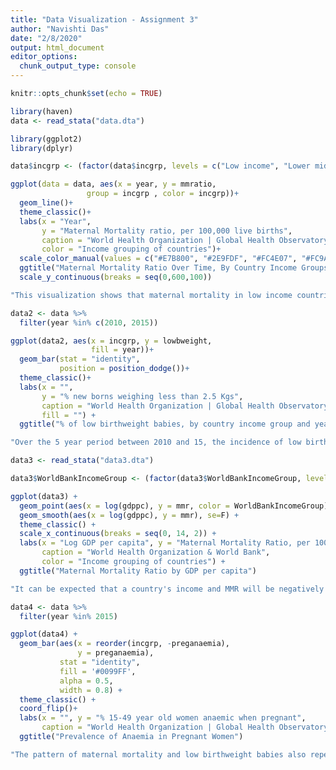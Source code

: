```yaml
---
title: "Data Visualization - Assignment 3"
author: "Navishti Das"
date: "2/8/2020"
output: html_document
editor_options: 
  chunk_output_type: console
---
```


```r
knitr::opts_chunk$set(echo = TRUE)
```

```r
library(haven)
data <- read_stata("data.dta")
```

``` r
library(ggplot2)
library(dplyr)

```

```r

data$incgrp <- (factor(data$incgrp, levels = c("Low income", "Lower middle income", "Upper middle income", "High income")))

ggplot(data = data, aes(x = year, y = mmratio,
                 group = incgrp , color = incgrp))+
  geom_line()+
  theme_classic()+
  labs(x = "Year",
       y = "Maternal Mortality ratio, per 100,000 live births",
       caption = "World Health Organization | Global Health Observatory data",
       color = "Income grouping of countries")+
  scale_color_manual(values = c("#E7B800", "#2E9FDF", "#FC4E07", "#FC9A40"))+
  ggtitle("Maternal Mortality Ratio Over Time, By Country Income Groups")+
  scale_y_continuous(breaks = seq(0,600,100))
```

```r
"This visualization shows that maternal mortality in low income countries continues to remain significantly higher than other groups, although the gap is reducing. Since 2010, maternal mortality in high and upper middle income countries has remained low and largely unchanged. Low income countries show the steepest decline in mortality over time."

```

```r

data2 <- data %>%
  filter(year %in% c(2010, 2015))

ggplot(data2, aes(x = incgrp, y = lowbweight, 
                  fill = year))+
  geom_bar(stat = "identity",
           position = position_dodge())+
  theme_classic()+
  labs(x = "",
       y = "% new borns weighing less than 2.5 Kgs",
       caption = "World Health Organization | Global Health Observatory data",
       fill = "") +
  ggtitle("% of low birthweight babies, by country income group and years")

```

``` r
"Over the 5 year period between 2010 and 15, the incidence of low birth weight babies has barely changed for most income groups. The only noticeable change is among low income countries, similar to the pattern of changes seen in maternal mortality ratios above."
```

```r
data3 <- read_stata("data3.dta")

data3$WorldBankIncomeGroup <- (factor(data3$WorldBankIncomeGroup, levels = c("Low income", "Lower middle income", "Upper middle income", "High income")))

ggplot(data3) +
  geom_point(aes(x = log(gdppc), y = mmr, color = WorldBankIncomeGroup)) +
  geom_smooth(aes(x = log(gdppc), y = mmr), se=F) +
  theme_classic() +
  scale_x_continuous(breaks = seq(0, 14, 2)) +
  labs(x = "Log GDP per capita", y = "Maternal Mortality Ratio, per 100,000 live births",
       caption = "World Health Organization & World Bank",
       color = "Income grouping of countries") +
  ggtitle("Maternal Mortality Ratio by GDP per capita")
```

```r
"It can be expected that a country's income and MMR will be negatively correlated, such that as income increases, MMR decreases. This visualisation confirms this. While this is always true for high income countries, there are a few low and middle income countries that vary from this norm."
```

```r
data4 <- data %>%
  filter(year %in% 2015)

ggplot(data4) +
  geom_bar(aes(x = reorder(incgrp, -preganaemia), 
               y = preganaemia), 
           stat = "identity", 
           fill = '#0099FF',
           alpha = 0.5,
           width = 0.8) +
  theme_classic() +
  coord_flip()+
  labs(x = "", y = "% 15-49 year old women anaemic when pregnant",
       caption = "World Health Organization | Global Health Observatory data") +
  ggtitle("Prevalence of Anaemia in Pregnant Women")
```

```r
"The pattern of maternal mortality and low birthweight babies also repeats itself for anaemic pregnant women. Anaemia during pregnancy is considered a risk factor for low birthweight babies as well as risky pregnancies. Interestingly, the visualisation shows that eventhough the pattern holds, the difference between the lowest and highest income countries is not as wide as it is with other indicators I have explored above."
```

